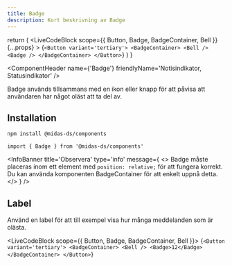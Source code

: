 ```yaml
---
title: Badge
description: Kort beskrivning av Badge
---
```



  return (
    <LiveCodeBlock
      scope={{ Button, Badge, BadgeContainer, Bell }}
      {...props}
    >
      {`<Button variant='tertiary'>
        <BadgeContainer>
          <Bell />
          <Badge />
        </BadgeContainer>
      </Button>`}
    </LiveCodeBlock>
  )
}

<ComponentHeader
  name={'Badge'}
  friendlyName='Notisindikator, Statusindikator'
/>

Badge används tillsammans med en ikon eller knapp för att påvisa att användaren har något oläst att ta del av.

<Example hideCode />

## Installation

```bash npm2yarn
npm install @midas-ds/components
```

```tsx
import { Badge } from '@midas-ds/components'
```

<Example hideExample />

<InfoBanner
  title='Observera'
  type='info'
  message={
    <>
      Badge måste placeras inom ett element med <code>position: relative;</code> för att fungera korrekt. Du kan använda
      komponenten BadgeContainer för att enkelt uppnå detta.
    </>
  }
/>

## Label

Använd en label för att till exempel visa hur många meddelanden som är olästa.

<LiveCodeBlock scope={{ Button, Badge, BadgeContainer, Bell }}>
  {`<Button variant='tertiary'>
    <BadgeContainer>
      <Bell />
      <Badge>12</Badge>
    </BadgeContainer>
  </Button>`}
</LiveCodeBlock>
